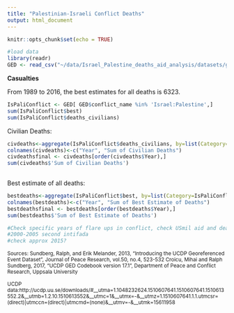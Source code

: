 ```yaml
---
title: "Palestinian-Israeli Conflict Deaths"
output: html_document
---
```


```r
knitr::opts_chunk$set(echo = TRUE)
```


```r
#load data
library(readr)
GED <- read_csv("~/data/Israel_Palestine_deaths_aid_analysis/datasets/ged171.csv")
```

<b> Casualties </b>

From 1989 to 2016, the best estimates for all deaths is 6323.
```r
IsPaliConflict <- GED[ GED$conflict_name %in% 'Israel:Palestine',]
sum(IsPaliConflict$best)
sum(IsPaliConflict$deaths_civilians)
```


Civilian Deaths:
```r
civdeaths<-aggregate(IsPaliConflict$deaths_civilians, by=list(Category=IsPaliConflict$year), FUN=sum)
colnames(civdeaths)<-c("Year", "Sum of Civilian Deaths")
civdeathsfinal <- civdeaths[order(civdeaths$Year),] 
sum(civdeaths$'Sum of Civilian Deaths')
  
```

Best estimate of all deaths:
```r
bestdeaths<-aggregate(IsPaliConflict$best, by=list(Category=IsPaliConflict$year), FUN=sum)
colnames(bestdeaths)<-c("Year", "Sum of Best Estimate of Deaths")
bestdeathsfinal <- bestdeaths[order(bestdeaths$Year),] 
sum(bestdeaths$'Sum of Best Estimate of Deaths')
```


```r
#Check specific years of flare ups in conflict, check USmil aid and deaths in and around those years
#2000-2005 second intifada
#check approx 2015?
```


<small>Sources: 
Sundberg, Ralph, and Erik Melander, 2013, "Introducing the UCDP Georeferenced Event Dataset", Journal of Peace Research, vol.50, no.4, 523-532
Croicu, Mihai and Ralph Sundberg, 2017, "UCDP GED Codebook version 17.1", Department of Peace and Conflict Research, Uppsala University

UCDP data:http://ucdp.uu.se/downloads/#__utma=1.1048232624.1510607641.1510607641.1510613552.2&__utmb=1.2.10.1510613552&__utmc=1&__utmx=-&__utmz=1.1510607641.1.1.utmcsr=(direct)|utmccn=(direct)|utmcmd=(none)&__utmv=-&__utmk=15611958 </small>
